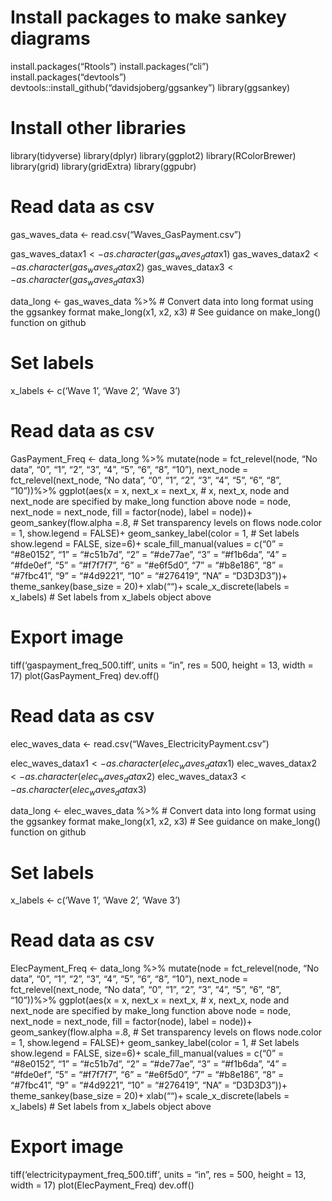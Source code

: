 # Install packages to make sankey diagrams
install.packages("Rtools")
install.packages("cli")
install.packages("devtools")
devtools::install_github("davidsjoberg/ggsankey")
library(ggsankey)

# Install other libraries
library(tidyverse)
library(dplyr)
library(ggplot2)
library(RColorBrewer)
library(grid)
library(gridExtra)
library(ggpubr)

# Read data as csv
gas_waves_data <- read.csv("Waves_GasPayment.csv")

gas_waves_data$x1 <- as.character(gas_waves_data$x1)
gas_waves_data$x2 <- as.character(gas_waves_data$x2)
gas_waves_data$x3 <- as.character(gas_waves_data$x3)

data_long <- gas_waves_data %>% # Convert data into long format using the ggsankey format
  make_long(x1, x2, x3) # See guidance on make_long() function on github

# Set labels
x_labels <- c('Wave 1', 'Wave 2', 'Wave 3')

# Read data as csv
GasPayment_Freq <- data_long %>%
  mutate(node = fct_relevel(node, "No data", "0", "1", "2", "3", "4", 
                            "5", "6", "8", "10"),
         next_node = fct_relevel(next_node, "No data", "0", "1", "2", "3", "4", 
                                 "5", "6", "8", "10"))%>%
  ggplot(aes(x = x, next_x = next_x, # x, next_x, node and next_node are specified by make_long function above
          node = node, next_node = next_node,
          fill = factor(node),
          label = node))+
  geom_sankey(flow.alpha =.8, # Set transparency levels on flows
              node.color = 1,
              show.legend = FALSE)+ 
  geom_sankey_label(color = 1, # Set labels
                    show.legend = FALSE,
                    size=6)+
  scale_fill_manual(values = c("0" = "#8e0152",
                               "1" = "#c51b7d", 
                               "2" = "#de77ae", 
                               "3" = "#f1b6da", 
                               "4" = "#fde0ef", 
                               "5" = "#f7f7f7", 
                               "6" = "#e6f5d0", 
                               "7" = "#b8e186", 
                               "8" = "#7fbc41", 
                               "9" = "#4d9221",
                               "10" = "#276419",
                               "NA" = "D3D3D3"))+
  theme_sankey(base_size = 20)+
  xlab("")+
  scale_x_discrete(labels = x_labels) # Set labels from x_labels object above

# Export image
tiff('gaspayment_freq_500.tiff', units = "in", res = 500, height = 13, width = 17)
plot(GasPayment_Freq)
dev.off()

# Read data as csv
elec_waves_data <- read.csv("Waves_ElectricityPayment.csv")

elec_waves_data$x1 <- as.character(elec_waves_data$x1)
elec_waves_data$x2 <- as.character(elec_waves_data$x2)
elec_waves_data$x3 <- as.character(elec_waves_data$x3)

data_long <- elec_waves_data %>% # Convert data into long format using the ggsankey format
  make_long(x1, x2, x3) # See guidance on make_long() function on github

# Set labels
x_labels <- c('Wave 1', 'Wave 2', 'Wave 3')

# Read data as csv
ElecPayment_Freq <- data_long %>%
  mutate(node = fct_relevel(node, "No data", "0", "1", "2", "3", "4", 
                            "5", "6", "8", "10"),
         next_node = fct_relevel(next_node, "No data", "0", "1", "2", "3", "4", 
                                 "5", "6", "8", "10"))%>%
  ggplot(aes(x = x, next_x = next_x, # x, next_x, node and next_node are specified by make_long function above
          node = node, next_node = next_node,
          fill = factor(node),
          label = node))+
  geom_sankey(flow.alpha =.8, # Set transparency levels on flows
              node.color = 1,
              show.legend = FALSE)+ 
  geom_sankey_label(color = 1, # Set labels
                    show.legend = FALSE,
                    size=6)+
  scale_fill_manual(values = c("0" = "#8e0152",
                               "1" = "#c51b7d", 
                               "2" = "#de77ae", 
                               "3" = "#f1b6da", 
                               "4" = "#fde0ef", 
                               "5" = "#f7f7f7", 
                               "6" = "#e6f5d0", 
                               "7" = "#b8e186", 
                               "8" = "#7fbc41", 
                               "9" = "#4d9221",
                               "10" = "#276419",
                               "NA" = "D3D3D3"))+
  theme_sankey(base_size = 20)+
  xlab("")+
  scale_x_discrete(labels = x_labels) # Set labels from x_labels object above

# Export image
tiff('electricitypayment_freq_500.tiff', units = "in", res = 500, height = 13, width = 17)
plot(ElecPayment_Freq)
dev.off()

